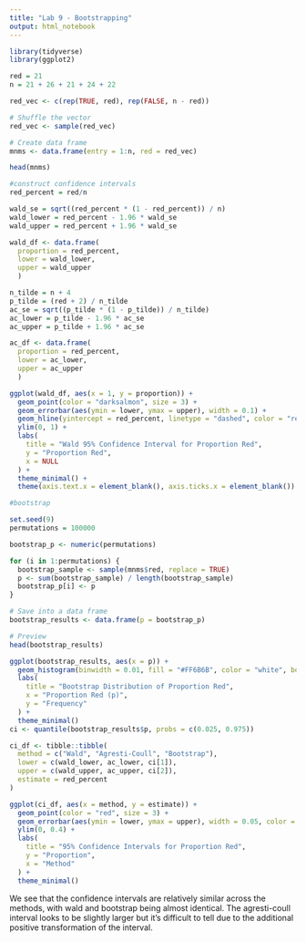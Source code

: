 ```yaml
---
title: "Lab 9 - Bootstrapping"
output: html_notebook
---
```


```r

library(tidyverse)
library(ggplot2)

red = 21
n = 21 + 26 + 21 + 24 + 22 

red_vec <- c(rep(TRUE, red), rep(FALSE, n - red))

# Shuffle the vector
red_vec <- sample(red_vec)

# Create data frame
mnms <- data.frame(entry = 1:n, red = red_vec)

head(mnms)

```
```r
#construct confidence intervals
red_percent = red/n

wald_se = sqrt((red_percent * (1 - red_percent)) / n)
wald_lower = red_percent - 1.96 * wald_se
wald_upper = red_percent + 1.96 * wald_se

wald_df <- data.frame(
  proportion = red_percent,
  lower = wald_lower,
  upper = wald_upper
  )

n_tilde = n + 4
p_tilde = (red + 2) / n_tilde
ac_se = sqrt((p_tilde * (1 - p_tilde)) / n_tilde)
ac_lower = p_tilde - 1.96 * ac_se
ac_upper = p_tilde + 1.96 * ac_se

ac_df <- data.frame(
  proportion = red_percent,
  lower = ac_lower,
  upper = ac_upper
  )

ggplot(wald_df, aes(x = 1, y = proportion)) +
  geom_point(color = "darksalmon", size = 3) +
  geom_errorbar(aes(ymin = lower, ymax = upper), width = 0.1) +
  geom_hline(yintercept = red_percent, linetype = "dashed", color = "red") +
  ylim(0, 1) +
  labs(
    title = "Wald 95% Confidence Interval for Proportion Red",
    y = "Proportion Red",
    x = NULL
  ) +
  theme_minimal() +
  theme(axis.text.x = element_blank(), axis.ticks.x = element_blank())


```
```r
#bootstrap 

set.seed(9)
permutations = 100000 

bootstrap_p <- numeric(permutations)

for (i in 1:permutations) {
  bootstrap_sample <- sample(mnms$red, replace = TRUE)
  p <- sum(bootstrap_sample) / length(bootstrap_sample)
  bootstrap_p[i] <- p
}

# Save into a data frame
bootstrap_results <- data.frame(p = bootstrap_p)

# Preview
head(bootstrap_results)

ggplot(bootstrap_results, aes(x = p)) +
  geom_histogram(binwidth = 0.01, fill = "#FF6B6B", color = "white", boundary = 0) +
  labs(
    title = "Bootstrap Distribution of Proportion Red",
    x = "Proportion Red (p)",
    y = "Frequency"
  ) +
  theme_minimal()
ci <- quantile(bootstrap_results$p, probs = c(0.025, 0.975))

ci_df <- tibble::tibble(
  method = c("Wald", "Agresti-Coull", "Bootstrap"),
  lower = c(wald_lower, ac_lower, ci[1]),
  upper = c(wald_upper, ac_upper, ci[2]),
  estimate = red_percent
)

ggplot(ci_df, aes(x = method, y = estimate)) +
  geom_point(color = "red", size = 3) +
  geom_errorbar(aes(ymin = lower, ymax = upper), width = 0.05, color = "black") +
  ylim(0, 0.4) +
  labs(
    title = "95% Confidence Intervals for Proportion Red",
    y = "Proportion",
    x = "Method"
  ) +
  theme_minimal()

```

We see that the confidence intervals are relatively similar across the methods, with wald and bootstrap being almost identical. The agresti-coull interval looks to be slightly larger but it's difficult to tell due to the additional positive transformation of the interval.



